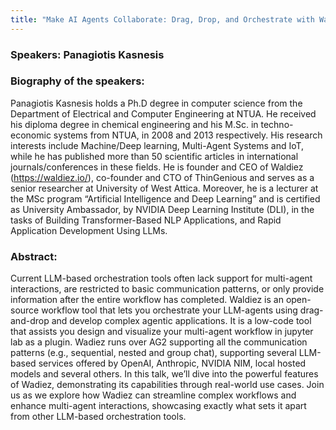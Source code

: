 ```yaml
---
title: "Make AI Agents Collaborate: Drag, Drop, and Orchestrate with Waldiez - Dec 12, 2024"
---
```


### Speakers: Panagiotis Kasnesis

### Biography of the speakers:

Panagiotis Kasnesis holds a Ph.D degree in computer science from the Department of Electrical and Computer Engineering at NTUA. He received his diploma degree in chemical engineering and his M.Sc. in techno-economic systems from NTUA, in 2008 and 2013 respectively. His research interests include Machine/Deep learning, Multi-Agent Systems and IoT, while he has published more than 50 scientific articles in international journals/conferences in these fields. He is founder and CEO of Waldiez (https://waldiez.io/), co-founder and CTO of ThinGenious and serves as a senior researcher at University of West Attica. Moreover, he is a lecturer at the MSc program “Artificial Intelligence and Deep Learning”  and is certified as University Ambassador, by NVIDIA Deep Learning Institute (DLI), in the tasks of Building Transformer-Based NLP Applications, and Rapid Application Development Using LLMs.

### Abstract:

Current LLM-based orchestration tools often lack support for multi-agent interactions, are restricted to basic communication patterns, or only provide information after the entire workflow has completed. Waldiez is an open-source workflow tool that lets you orchestrate your LLM-agents using drag-and-drop and develop complex agentic applications.  It is a low-code tool that assists you design and visualize your multi-agent workflow in jupyter lab as a plugin. Wadiez runs over AG2 supporting all the communication patterns (e.g., sequential, nested and group chat), supporting several LLM-based services offered by OpenAI, Anthropic, NVIDIA NIM, local hosted models and several others.  In this talk, we’ll dive into the powerful features of Wadiez, demonstrating its capabilities through real-world use cases. Join us as we explore how Wadiez can streamline complex workflows and enhance multi-agent interactions, showcasing exactly what sets it apart from other LLM-based orchestration tools.
